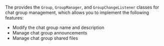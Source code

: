 <PlatformWrapper platform="android">

The <Vg k="CHAT_SDK"/> provides the `Group`, `GroupManager`, and `GroupChangeListener` classes for chat group management, which allows you to implement the following features:

- Modify the chat group name and description
- Manage chat group announcements
- Manage chat group shared files

</PlatformWrapper>